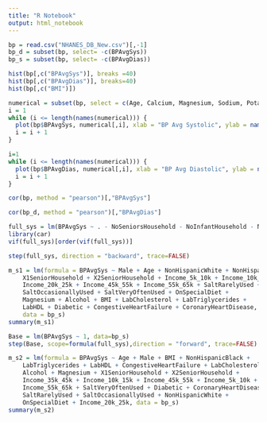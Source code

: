 ---
title: "R Notebook"
output: html_notebook
---

```{r}
bp = read.csv("NHANES_DB_New.csv")[,-1]
bp_d = subset(bp, select= -c(BPAvgSys))
bp_s = subset(bp, select= -c(BPAvgDias))
```

```{r}
hist(bp[,c("BPAvgSys")], breaks =40)
hist(bp[,c("BPAvgDias")], breaks=40)
hist(bp[,c("BMI")])
```


```{r}
numerical = subset(bp, select = c(Age, Calcium, Magnesium, Sodium, Potassium, Alcohol, Weight, BMI, Waist, LabCalcium, LabCholesterol, LabTriglycerides, LabHDL, DailyAlcoholDrinks, WeeklyMealsNotHomePrepared, DailyMinutesSedentary))
i = 1
while (i <= length(names(numerical))) {
  plot(bp$BPAvgSys, numerical[,i], xlab = "BP Avg Systolic", ylab = names(numerical)[i])
  i = i + 1
}
```

```{r}

i=1
while (i <= length(names(numerical))) {
  plot(bp$BPAvgDias, numerical[,i], xlab = "BP Avg Diastolic", ylab = names(numerical)[i])
  i = i + 1
}

```

```{r}
cor(bp, method = "pearson")[,"BPAvgSys"]
```

```{r}
cor(bp_d, method = "pearson")[,"BPAvgDias"]
```

```{r}
full_sys = lm(BPAvgSys ~ . - NoSeniorsHousehold - NoInfantHousehold - NoChildrenHousehold - Weight, data=bp_s)
library(car)
vif(full_sys)[order(vif(full_sys))]
```

```{r}
step(full_sys, direction = "backward", trace=FALSE)
```

```{r}
m_s1 = lm(formula = BPAvgSys ~ Male + Age + NonHispanicWhite + NonHispanicBlack + 
    X1SeniorHousehold + X2SeniorHousehold + Income_5k_10k + Income_10k_15k + 
    Income_20k_25k + Income_45k_55k + Income_55k_65k + SaltRarelyUsed + 
    SaltOccasionallyUsed + SaltVeryOftenUsed + OnSpecialDiet + 
    Magnesium + Alcohol + BMI + LabCholesterol + LabTriglycerides + 
    LabHDL + Diabetic + CongestiveHeartFailure + CoronaryHeartDisease, 
    data = bp_s)
summary(m_s1)
```

```{r}
Base = lm(BPAvgSys ~ 1, data=bp_s)
step(Base, scope=formula(full_sys),direction = "forward", trace=FALSE)
```

```{r}
m_s2 = lm(formula = BPAvgSys ~ Age + Male + BMI + NonHispanicBlack + 
    LabTriglycerides + LabHDL + CongestiveHeartFailure + LabCholesterol + 
    Alcohol + Magnesium + X1SeniorHousehold + X2SeniorHousehold + 
    Income_35k_45k + Income_10k_15k + Income_45k_55k + Income_5k_10k + 
    Income_55k_65k + SaltVeryOftenUsed + Diabetic + CoronaryHeartDisease + 
    SaltRarelyUsed + SaltOccasionallyUsed + NonHispanicWhite + 
    OnSpecialDiet + Income_20k_25k, data = bp_s)
summary(m_s2)
```


